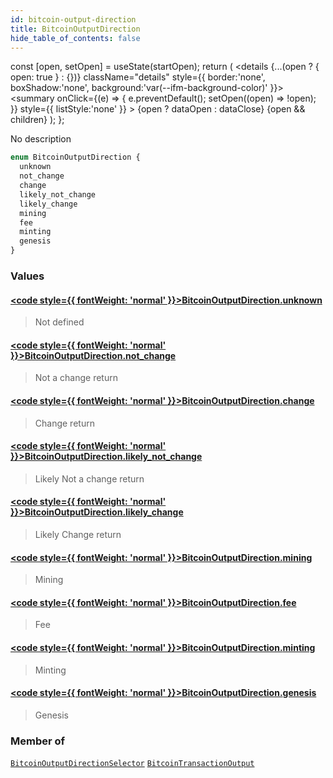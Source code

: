 ```yaml
---
id: bitcoin-output-direction
title: BitcoinOutputDirection
hide_table_of_contents: false
---
```







  const [open, setOpen] = useState(startOpen);
  return (
    <details {...(open ? { open: true } : {})} className="details" style={{ border:'none', boxShadow:'none', background:'var(--ifm-background-color)' }}>
      <summary
        onClick={(e) => {
          e.preventDefault();
          setOpen((open) => !open);
        }}
        style={{ listStyle:'none' }}
      >
      {open ? dataOpen : dataClose}
      </summary>
      {open && children}
    </details>
  );
};








No description


```graphql
enum BitcoinOutputDirection {
  unknown
  not_change
  change
  likely_not_change
  likely_change
  mining
  fee
  minting
  genesis
}
```




### Values

#### [<code style={{ fontWeight: 'normal' }}>BitcoinOutputDirection.<b>unknown</b></code>](#)  
> 
> 
> Not defined
> 

#### [<code style={{ fontWeight: 'normal' }}>BitcoinOutputDirection.<b>not_change</b></code>](#)  
> 
> 
> Not a change return
> 

#### [<code style={{ fontWeight: 'normal' }}>BitcoinOutputDirection.<b>change</b></code>](#)  
> 
> 
> Change return
> 

#### [<code style={{ fontWeight: 'normal' }}>BitcoinOutputDirection.<b>likely_not_change</b></code>](#)  
> 
> 
> Likely Not a change return
> 

#### [<code style={{ fontWeight: 'normal' }}>BitcoinOutputDirection.<b>likely_change</b></code>](#)  
> 
> 
> Likely Change return
> 

#### [<code style={{ fontWeight: 'normal' }}>BitcoinOutputDirection.<b>mining</b></code>](#)  
> 
> 
> Mining
> 

#### [<code style={{ fontWeight: 'normal' }}>BitcoinOutputDirection.<b>fee</b></code>](#)  
> 
> 
> Fee
> 

#### [<code style={{ fontWeight: 'normal' }}>BitcoinOutputDirection.<b>minting</b></code>](#)  
> 
> 
> Minting
> 

#### [<code style={{ fontWeight: 'normal' }}>BitcoinOutputDirection.<b>genesis</b></code>](#)  
> 
> 
> Genesis
> 



### Member of

[`BitcoinOutputDirectionSelector`](/docs/v1/graphql-reference/inputs/bitcoin-output-direction-selector)  <Badge class="secondary" text="input"/><Bullet />[`BitcoinTransactionOutput`](/docs/v1/graphql-reference/objects/bitcoin-transaction-output)  <Badge class="secondary" text="object"/>

